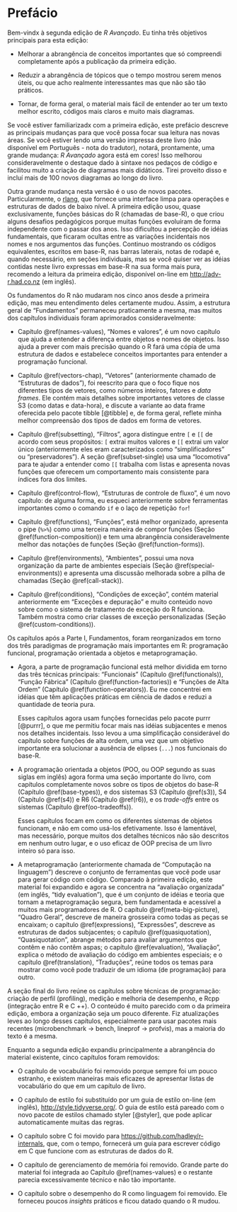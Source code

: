 # Prefácio {-}

Bem-vindx à segunda edição de _R Avançado_. 
Eu tinha três objetivos principais para esta edição:

* Melhorar a abrangência de conceitos importantes que só compreendi 
completamente após a publicação da primeira edição.

* Reduzir a abrangência de tópicos que o tempo mostrou serem menos úteis, ou que 
acho realmente interessantes mas que não são tão práticos.

* Tornar, de forma geral, o material mais fácil de entender ao ter um texto 
melhor escrito, códigos mais claros e muito mais diagramas.

Se você estiver familiarizadx com a primeira edição, este prefácio descreve as 
principais mudanças para que você possa focar sua leitura nas novas áreas. Se 
você estiver lendo uma versão impressa deste livro (não disponível em Português 
- nota do tradutor), notará, prontamente, uma grande mudança: _R Avançado_ agora 
está em cores! Isso melhorou consideravelmente o destaque dado à sintaxe nos 
pedaços de código e facilitou muito a criação de diagramas mais didáticos. 
Tirei proveito disso e incluí mais de 100 novos diagramas ao longo do livro.

Outra grande mudança nesta versão é o uso de novos pacotes. Particularmente, 
o [rlang](http://rlang.r-lib.org), que fornece uma interface limpa para 
operações e estruturas de dados de baixo nível. A primeira edição usou, quase 
exclusivamente, funções básicas do R (chamadas de base-R), o que criou alguns 
desafios pedagógicos porque muitas funções evoluíram de forma independente com 
o passar dos anos. Isso dificultou a percepção de idéias fundamentais, que 
ficaram ocultas entre as variações incidentais nos nomes e nos argumentos das 
funções. Continuo mostrando os códigos equivalentes, escritos em base-R, nas 
barras laterais, notas de rodapé e, quando necessário, em seções individuais, 
mas se você quiser ver as idéias contidas neste livro expressas em base-R na 
sua forma mais pura, recomendo a leitura da primeira edição, disponível on-line 
em <http://adv-r.had.co.nz> (em inglês).

Os fundamentos do R não mudaram nos cinco anos desde a primeira edição, mas meu 
entendimento deles certamente mudou. Assim, a estrutura geral de "Fundamentos" 
permaneceu praticamente a mesma, mas muitos dos capítulos individuais foram 
aprimorados consideravelmente:

*   Capítulo \@ref(names-values), "Nomes e valores ", é um novo capítulo que 
    ajuda a entender a diferença entre objetos e nomes de objetos. Isso ajuda a 
    prever com mais precisão quando o R fará uma cópia de uma estrutura de dados 
    e estabelece conceitos importantes para entender a programação funcional.
    
*   Capítulo \@ref(vectors-chap), "Vetores" (anteriormente chamado de
    "Estruturas de dados"), foi reescrito para que o foco fique nos diferentes 
    tipos de vetores, como números inteiros, fatores e *data frames*. 
    Ele contém mais detalhes sobre importantes vetores de classe S3 (como datas 
    e data-hora), e discute a variante ao data frame oferecida
    pelo pacote tibble [@tibble] e, de forma geral, reflete minha melhor 
    compreensão dos tipos de dados em forma de vetores.

*   Capítulo \@ref(subsetting), "Filtros", agora distingue entre `[` e
    `[[` de acordo com seus propósitos: `[` extrai muitos valores e `[[` extrai 
    um valor único (anteriormente eles eram caracterizados como 
    "simplificadores" ou "preservadores"). A seção \@ref(subset-single) usa uma 
    "locomotiva" para te ajudar a entender como `[[` trabalha com listas e 
    apresenta novas funções que oferecem um comportamento mais consistente para 
    índices fora dos limites.

*   Capítulo \@ref(control-flow), "Estruturas de controle de fluxo", é um novo
    capítulo: de alguma forma, eu esqueci anteriormente sobre ferramentas importantes
    como o comando `if` e o laço de repetição `for`!

*   Capítulo \@ref(functions), "Funções", está melhor organizado,
    apresenta o pipe (`%>%`) como uma terceira maneira de compor funções (Seção
    \@ref(function-composition)) e tem uma abrangência consideravelmente melhor das 
    notações de funções (Seção \@ref(function-forms)).

*   Capítulo \@ref(environments), "Ambientes", possui uma nova organização da parte de
    ambientes especiais (Seção \@ref(special-environments)) e apresenta
    uma discussão melhorada sobre a pilha de chamadas (Seção \@ref(call-stack)).

*   Capítulo \@ref(conditions), "Condições de exceção", contém material anteriormente 
    em "Exceções e depuração" e muito conteúdo novo sobre como o sistema de tratamento 
    de exceção do R funciona. Também mostra como criar classes de exceção
    personalizadas (Seção \@ref(custom-conditions)).
    

Os capítulos após a Parte I, Fundamentos, foram reorganizados em torno dos três
paradigmas de programação mais importantes em R: programação funcional, programação
orientada a objetos e metaprogramação.


* Agora, a parte de programação funcional está melhor dividida em torno das três técnicas
  principais: "Funcionais" (Capítulo \@ref(functionals)), "Função Fábrica" (Capítulo
  \@ref(function-factories)) e "Funções de Alta Ordem" (Capítulo
  \@ref(function-operators)). Eu me concentrei em idéias que têm aplicações práticas
  em ciência de dados e reduzi a quantidade de teoria pura.
  
    Esses capítulos agora usam funções fornecidas pelo pacote purrr [@purrr], o que me
    permitiu focar mais nas idéias subjacentes e menos nos detalhes incidentais. Isso
    levou a uma simplificação considerável do capítulo sobre funções de alta ordem, uma
    vez que um objetivo importante era solucionar a ausência de elipses (`...`) nos
    funcionais do base-R.

* A programação orientada a objetos (POO, ou OOP segundo as suas siglas em inglês)
  agora forma uma seção importante do livro, com capítulos completamente novos sobre
  os tipos de objetos do base-R (Capítulo \@ref(base-types)), e dos sistemas
  S3 (Capítulo \@ref(s3)), S4 (Capítulo \@ref(s4)) e R6 (Capítulo \@ref(r6)), e os
  *trade-offs* entre os sistemas (Capítulo \@ref(oo-tradeoffs)). 
  
    Esses capítulos focam em como os diferentes sistemas de objetos funcionam, e não em
    como usá-los efetivamente. Isso é lamentável, mas necessário, porque muitos dos
    detalhes técnicos não são descritos em nenhum outro lugar, e o uso eficaz de OOP
    precisa de um livro inteiro só para isso.

* A metaprogramação (anteriormente chamada de "Computação na linguagem") descreve o
  conjunto de ferramentas que você pode usar para gerar código com código. Comparado à
  primeira edição, este material foi expandido e agora se concentra na "avaliação
  organizada" (em inglês, "tidy evaluation"), que é um conjunto de idéias e teoria que
  tornam a metaprogramação segura, bem fundamentada e acessível a muitos mais
  programadores de R.  O capítulo \@ref(meta-big-picture), "Quadro Geral", descreve 
  de maneira grosseira como todas as peças se encaixam; o capítulo \@ref(expressions),
  "Expressões", descreve as estruturas de dados subjacentes; o capítulo 
  \@ref(quasiquotation), "Quasiquotation", abrange métodos para avaliar argumentos que
  contêm e não contêm aspas; o capítulo \@ref(evaluation), "Avaliação", explica o
  método de avaliação do código em ambientes especiais; e o capítulo \@ref(translation),
  "Traduções", reúne todos os temas para mostrar como você pode traduzir de um idioma 
  (de programação) para outro.
  
A seção final do livro reúne os capítulos sobre técnicas de programação: criação de
perfil (profiling), medição e melhoria de desempenho, e Rcpp (integração entre R e C ++).
O conteúdo é muito parecido com o da primeira edição, embora a organização seja um pouco
diferente. Fiz atualizações leves ao longo desses capítulos, especialmente para usar
pacotes mais recentes (microbenchmark -> bench, lineprof -> profvis), mas a maioria do
texto é a mesma.

Enquanto a segunda edição expandiu principalmente a abrangência do material existente,
cinco capítulos foram removidos:

* O capítulo de vocabulário foi removido porque sempre foi um pouco estranho, e existem 
  maneiras mais eficazes de apresentar listas de vocabulário do que em um capítulo de
  livro.

* O capítulo de estilo foi substituído por um guia de estilo on-line (em 
  inglês), <http://style.tidyverse.org/>. O guia de estilo está pareado com o 
  novo pacote de estilos chamado styler [@styler], que pode aplicar 
  automaticamente muitas das regras.

* O capítulo sobre C foi movido para <https://github.com/hadley/r-internals>, 
  que, com o tempo, fornecerá um guia para escrever código em C que funcione 
  com as estruturas de dados do R.

* O capítulo de gerenciamento de memória foi removido. Grande parte do material 
  foi integrada ao Capítulo \@ref(names-values) e o restante parecia 
  excessivamente técnico e não tão importante.

* O capítulo sobre o desempenho do R como linguagem foi removido. Ele forneceu 
  poucos *insights* práticos e ficou datado quando o R mudou.
